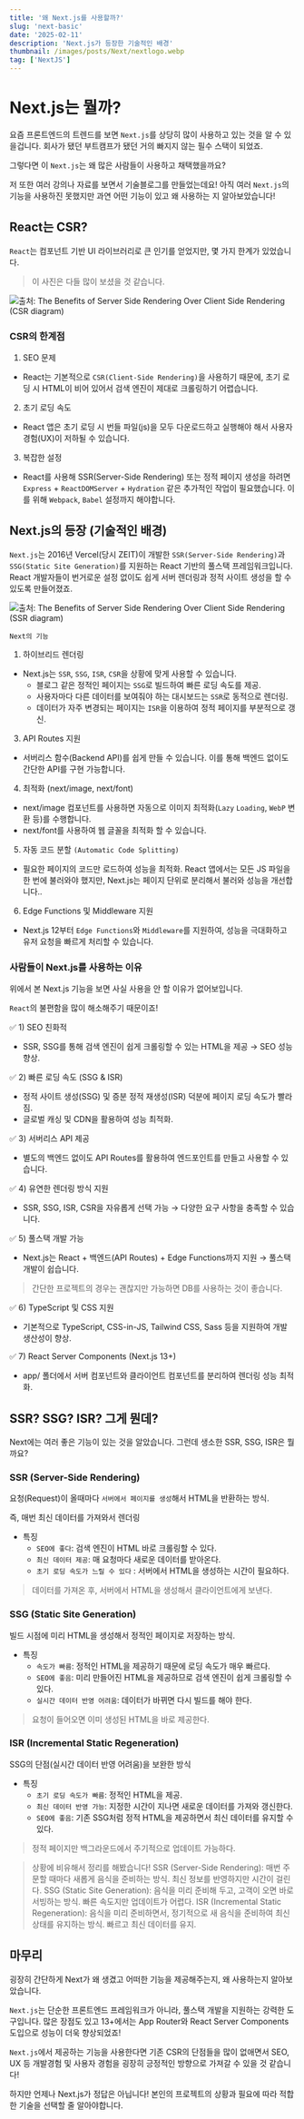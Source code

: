 ```yaml
---
title: '왜 Next.js를 사용할까?'
slug: 'next-basic'
date: '2025-02-11'
description: 'Next.js가 등장한 기술적인 배경'
thumbnail: /images/posts/Next/nextlogo.webp
tag: ['NextJS']
---
```


# Next.js는 뭘까?

요즘 프론트엔드의 트렌드를 보면 `Next.js`를 상당히 많이 사용하고 있는 것을 알 수 있을겁니다. 회사가 됐던 부트캠프가 됐던 거의 빠지지 않는 필수 스택이 되었죠.

그렇다면 이 `Next.js`는 왜 많은 사람들이 사용하고 채택했을까요?

저 또한 여러 강의나 자료를 보면서 기술블로그를 만들었는데요! 아직 여러 `Next.js`의 기능을 사용하진 못했지만 과연 어떤 기능이 있고 왜 사용하는 지 알아보았습니다!

## React는 CSR?

`React`는 컴포넌트 기반 UI 라이브러리로 큰 인기를 얻었지만, 몇 가지 한계가 있었습니다.

> 이 사진은 다들 많이 보셨을 것 같습니다.

![출처: The Benefits of Server Side Rendering Over Client Side Rendering (CSR diagram)](/images/posts/Next/csr.webp)

### CSR의 한계점

1. SEO 문제

- React는 기본적으로 `CSR(Client-Side Rendering)`을 사용하기 때문에, 초기 로딩 시 HTML이 비어 있어서 검색 엔진이 제대로 크롤링하기 어렵습니다.

2. 초기 로딩 속도

- React 앱은 초기 로딩 시 번들 파일(js)을 모두 다운로드하고 실행해야 해서 사용자 경험(UX)이 저하될 수 있습니다.

3. 복잡한 설정

- React를 사용해 SSR(Server-Side Rendering) 또는 정적 페이지 생성을 하려면 `Express` + `ReactDOMServer` + `Hydration` 같은 추가적인 작업이 필요했습니다. 이를 위해 `Webpack`, `Babel` 설정까지 해야합니다.

## Next.js의 등장 (기술적인 배경)

`Next.js`는 2016년 Vercel(당시 ZEIT)이 개발한 `SSR(Server-Side Rendering)`과 `SSG(Static Site Generation)`를 지원하는 React 기반의 풀스택 프레임워크입니다. React 개발자들이 번거로운 설정 없이도 쉽게 서버 렌더링과 정적 사이트 생성을 할 수 있도록 만들어졌죠.

![출처: The Benefits of Server Side Rendering Over Client Side Rendering (SSR diagram)](/images/posts/Next/ssr.webp)

`Next의 기능`

1. 하이브리드 렌더링

- Next.js는 `SSR`, `SSG`, `ISR`, `CSR`을 상황에 맞게 사용할 수 있습니다.
  - 블로그 같은 정적인 페이지는 `SSG`로 빌드하여 빠른 로딩 속도를 제공.
  - 사용자마다 다른 데이터를 보여줘야 하는 대시보드는 `SSR`로 동적으로 렌더링.
  - 데이터가 자주 변경되는 페이지는 `ISR`을 이용하여 정적 페이지를 부분적으로 갱신.

3. API Routes 지원

- 서버리스 함수(Backend API)를 쉽게 만들 수 있습니다. 이를 통해 백엔드 없이도 간단한 API를 구현 가능합니다.

4. 최적화 (next/image, next/font)

- next/image 컴포넌트를 사용하면 자동으로 이미지 최적화(`Lazy` `Loading`, `WebP` 변환 등)를 수행합니다.
- next/font를 사용하여 웹 글꼴을 최적화 할 수 있습니다.

5. 자동 코드 분할 `(Automatic Code Splitting)`

- 필요한 페이지의 코드만 로드하여 성능을 최적화. React 앱에서는 모든 JS 파일을 한 번에 불러와야 했지만, Next.js는 페이지 단위로 분리해서 불러와 성능을 개선합니다..

6. Edge Functions 및 Middleware 지원

- Next.js 12부터 `Edge Functions`와 `Middleware`를 지원하여, 성능을 극대화하고 유저 요청을 빠르게 처리할 수 있습니다.

### 사람들이 Next.js를 사용하는 이유

위에서 본 Next.js 기능을 보면 사실 사용을 안 할 이유가 없어보입니다.

`React`의 불편함을 많이 해소해주기 때문이죠!

✅ 1) SEO 친화적

- SSR, SSG를 통해 검색 엔진이 쉽게 크롤링할 수 있는 HTML을 제공 → SEO 성능 향상.

✅ 2) 빠른 로딩 속도 (SSG & ISR)

- 정적 사이트 생성(SSG) 및 증분 정적 재생성(ISR) 덕분에 페이지 로딩 속도가 빨라짐.
- 글로벌 캐싱 및 CDN을 활용하여 성능 최적화.

✅ 3) 서버리스 API 제공

- 별도의 백엔드 없이도 API Routes를 활용하여 엔드포인트를 만들고 사용할 수 있습니다.

✅ 4) 유연한 렌더링 방식 지원

- SSR, SSG, ISR, CSR을 자유롭게 선택 가능 → 다양한 요구 사항을 충족할 수 있습니다.

✅ 5) 풀스택 개발 가능

- Next.js는 React + 백엔드(API Routes) + Edge Functions까지 지원 → 풀스택 개발이 쉽습니다.
> 간단한 프로젝트의 경우는 괜찮지만 가능하면 DB를 사용하는 것이 좋습니다.

✅ 6) TypeScript 및 CSS 지원

- 기본적으로 TypeScript, CSS-in-JS, Tailwind CSS, Sass 등을 지원하여 개발 생산성이 향상.

✅ 7) React Server Components (Next.js 13+)

- app/ 폴더에서 서버 컴포넌트와 클라이언트 컴포넌트를 분리하여 렌더링 성능 최적화.

## SSR? SSG? ISR? 그게 뭔데?

Next에는 여러 좋은 기능이 있는 것을 알았습니다. 그런데 생소한 SSR, SSG, ISR은 뭘까요?

### SSR (Server-Side Rendering)

요청(Request)이 올때마다 `서버에서 페이지를 생성`해서 HTML을 반환하는 방식.

즉, 매번 최신 데이터를 가져와서 렌더링

- 특징
  - `SEO에 좋다`: 검색 엔진이 HTML 바로 크롤링할 수 있다.
  - `최신 데이터 제공`: 매 요청마다 새로운 데이터를 받아온다.
  - `초기 로딩 속도가 느릴 수 있다` : 서버에서 HTML을 생성하는 시간이 필요하다.

> 데이터를 가져온 후, 서버에서 HTML을 생성해서 클라이언트에게 보낸다.

### SSG (Static Site Generation)

빌드 시점에 미리 HTML을 생성해서 정적인 페이지로 저장하는 방식.

- 특징
  - `속도가 빠름`: 정적인 HTML을 제공하기 때문에 로딩 속도가 매우 빠르다.
  - `SEO에 좋음`: 미리 만들어진 HTML을 제공하므로 검색 엔진이 쉽게 크롤링할 수 있다.
  - `실시간 데이터 반영 어려움`: 데이터가 바뀌면 다시 빌드를 해야 한다.

> 요청이 들어오면 이미 생성된 HTML을 바로 제공한다.

### ISR (Incremental Static Regeneration)

SSG의 단점(실시간 데이터 반영 어려움)을 보완한 방식

- 특징
  - `초기 로딩 속도가 빠름`: 정적인 HTML을 제공.
  - `최신 데이터 반영 가능`: 지정한 시간이 지나면 새로운 데이터를 가져와 갱신한다.
  - `SEO에 좋음`: 기존 SSG처럼 정적 HTML을 제공하면서 최신 데이터를 유지할 수 있다.

> 정적 페이지만 백그라운드에서 주기적으로 업데이트 가능하다.

> 상황에 비유해서 정리를 해봤습니다!
SSR (Server-Side Rendering): 매번 주문할 때마다 새롭게 음식을 준비하는 방식. 최신 정보를 반영하지만 시간이 걸린다.
SSG (Static Site Generation): 음식을 미리 준비해 두고, 고객이 오면 바로 서빙하는 방식. 빠른 속도지만 업데이트가 어렵다.
ISR (Incremental Static Regeneration): 음식을 미리 준비하면서, 정기적으로 새 음식을 준비하여 최신 상태를 유지하는 방식. 빠르고 최신 데이터를 유지.

## 마무리
굉장히 간단하게 Next가 왜 생겼고 어떠한 기능을 제공해주는지, 왜 사용하는지 알아보았습니다.

`Next.js`는 단순한 프론트엔드 프레임워크가 아니라, 풀스택 개발을 지원하는 강력한 도구입니다. 많은 장점도 있고 13+에서는 App Router와 React Server Components 도입으로 성능이 더욱 향상되었죠!

`Next.js`에서 제공하는 기능을 사용한다면 기존 CSR의 단점들을 많이 없애면서 SEO, UX 등 개발경험 및 사용자 경험을 굉장히 긍정적인 방향으로 가져갈 수 있을 것 같습니다!

하지만 언제나 Next.js가 정답은 아닙니다! 본인의 프로젝트의 상황과 필요에 따라 적합한 기술을 선택할 줄 알아야합니다.
